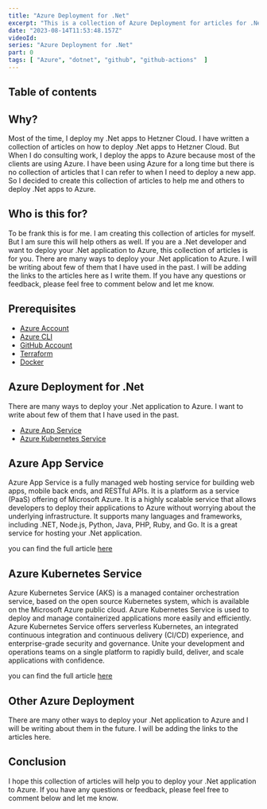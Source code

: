 ```yaml
---
title: "Azure Deployment for .Net"
excerpt: "This is a collection of Azure Deployment for articles for .Net"
date: "2023-08-14T11:53:48.157Z"
videoId: 
series: "Azure Deployment for .Net"
part: 0
tags: [ "Azure", "dotnet", "github", "github-actions"  ]
---
```


## Table of contents

## Why?

Most of the time, I deploy my .Net apps to Hetzner Cloud. I have written a collection of articles on how to deploy .Net apps to Hetzner Cloud. But When I do consulting work, I deploy the apps to Azure because most of the clients are using Azure. I have been using Azure for a long time but there is no collection of articles that I can refer to when I need to deploy a new app. So I decided to create this collection of articles to help me and others to deploy .Net apps to Azure.

## Who is this for?

To be frank this is for me. I am creating this collection of articles for myself. But I am sure this will help others as well. If you are a .Net developer and want to deploy your .Net application to Azure, this collection of articles is for you. There are many ways to deploy your .Net application to Azure. I will be writing about few of them that I have used in the past. I will be adding the links to the articles here as I write them. If you have any questions or feedback, please feel free to comment below and let me know.

## Prerequisites

- [Azure Account](https://azure.microsoft.com/en-us/free/)
- [Azure CLI](https://docs.microsoft.com/en-us/cli/azure/install-azure-cli)
- [GitHub Account](https://github.com)
- [Terraform](https://www.terraform.io/downloads.html)
- [Docker](https://www.docker.com/products/docker-desktop)

## Azure Deployment for .Net

There are many ways to deploy your .Net application to Azure. I want to write about few of them that I have used in the past.

- [Azure App Service](https://docs.microsoft.com/en-us/azure/app-service/overview)
- [Azure Kubernetes Service](https://docs.microsoft.com/en-us/azure/aks/)

## Azure App Service

Azure App Service is a fully managed web hosting service for building web apps, mobile back ends, and RESTful APIs. It is a platform as a service (PaaS) offering of Microsoft Azure. It is a highly scalable service that allows developers to deploy their applications to Azure without worrying about the underlying infrastructure. It supports many languages and frameworks, including .NET, Node.js, Python, Java, PHP, Ruby, and Go. It is a great service for hosting your .Net application.

you can find the full article [here](/posts/deploy-dotnet-application-in-azure-app-service)


## Azure Kubernetes Service

Azure Kubernetes Service (AKS) is a managed container orchestration service, based on the open source Kubernetes system, which is available on the Microsoft Azure public cloud. Azure Kubernetes Service is used to deploy and manage containerized applications more easily and efficiently. Azure Kubernetes Service offers serverless Kubernetes, an integrated continuous integration and continuous delivery (CI/CD) experience, and enterprise-grade security and governance. Unite your development and operations teams on a single platform to rapidly build, deliver, and scale applications with confidence.

you can find the full article [here](/posts/deploy-dotnet-application-in-azure-kubernetes-service)

## Other Azure Deployment

There are many other ways to deploy your .Net application to Azure and I will be writing about them in the future. I will be adding the links to the articles here.

## Conclusion

I hope this collection of articles will help you to deploy your .Net application to Azure. If you have any questions or feedback, please feel free to comment below and let me know.




